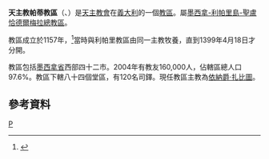 {{Infobox diocese
|name = 帕蒂

|jurisdiction = 教區
|latin = Dioecesis Pactensis

|local = 
|border = catholic
|image = CattedralediPatti.jpg

|image_size = 
|image_alt = 
|caption = 聖巴爾多祿茂主教座堂 
|location = [[義大利|義大利]]
|rite = [[羅馬禮|羅馬禮]]
|territory = [[墨西拿省|墨西拿省]]四十二市
|population =160,000
|patron = [[聖巴爾多祿茂|聖巴爾多祿茂]]
|province =墨西拿-利帕里島-聖盧恰德爾梅拉
|established = 1157年
|cathedral = [[聖巴爾多祿茂主教座堂_(帕蒂)|聖尼各老主教座堂]]
|co-cathedral = 
|leadership = 主教 
|website =[http://www.diocesipatti.it/ 官方網頁]
|pope =  
|patriarch= 
|metropolitan =
|ordinary = 依納爵·扎比圖
|coadjutor archbishop = 
|coadjutor bishop = 
|auxiliary = 
|emeritus = }}

'''天主教帕蒂教區'''（{{lang-la|Dioecesis Pactensis}}、{{lang-it|Diocesi di Patti}}）是[[天主教會|天主教會]]在[[義大利|義大利]]的一個[[教區|教區]]。屬[[天主教墨西拿-利帕里島-聖盧恰德爾梅拉總教區|墨西拿-利帕里島-聖盧恰德爾梅拉總教區]]。

教區成立於1157年，<ref>{{Cite web |url=http://www.diocesipatti.it/Cen-stor.htm |title=Cenni Storici |access-date=2014-07-16 |archive-url=https://web.archive.org/web/20130818015439/http://www.diocesipatti.it/Cen-stor.htm |archive-date=2013-08-18 |dead-url=yes }}</ref>當時與利帕里教區由同一主教牧養，直到1399年4月18日才分開。

教區包括[[墨西拿省|墨西拿省]]西部四十二市。2004年有教友160,000人，佔轄區總人口97.6%。教區下轄八十四個堂區，有120名司鐸。現任教區主教為[[依納爵·扎比圖|依納爵·扎比圖]]。

==參考資料==
{{reflist}}

{{Authority control}}
[[Category:義大利天主教教區|P]]
{{意大利天主教教區}}